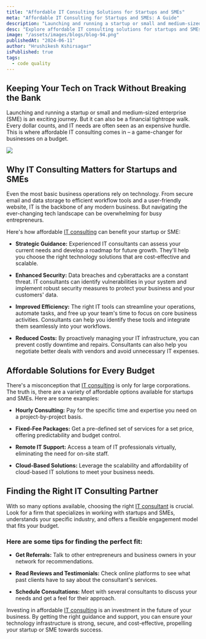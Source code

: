 ```yaml
---
title: "Affordable IT Consulting Solutions for Startups and SMEs"
meta: "Affordable IT Consulting for Startups and SMEs: A Guide"
description: "Launching and running a startup or small and medium-sized enterprise (SME) is an exciting journey. But it can also be a financial tightrope walk. Every dollar counts, and IT needs are often seen as an expensive hurdle. This is where affordable IT consulting comes in – a game-changer for businesses on a budget."
desc: "Explore affordable IT consulting solutions for startups and SMEs, helping you optimize operations and boost growth without breaking the bank."
image: "/assets/images/blogs/blog-94.png"
publishedAt: "2024-06-11"
author: "Hrushikesh Kshirsagar"
isPublished: true
tags:
  - code quality
---
```


## Keeping Your Tech on Track Without Breaking the Bank

Launching and running a startup or small and medium-sized enterprise (SME) is an exciting journey. But it can also be a financial tightrope walk. Every dollar counts, and IT needs are often seen as an expensive hurdle. This is where affordable IT consulting comes in – a game-changer for businesses on a budget.

<Image src="/assets/images/blogs/blog-95.png" />

## Why IT Consulting Matters for Startups and SMEs

Even the most basic business operations rely on technology. From secure email and data storage to efficient workflow tools and a user-friendly website, IT is the backbone of any modern business. But navigating the ever-changing tech landscape can be overwhelming for busy entrepreneurs.

Here's how affordable [IT consulting](https://cloudprism.in/) can benefit your startup or SME:

- **Strategic Guidance:** Experienced IT consultants can assess your current needs and develop a roadmap for future growth. They'll help you choose the right technology solutions that are cost-effective and scalable.

- **Enhanced Security:** Data breaches and cyberattacks are a constant threat. IT consultants can identify vulnerabilities in your system and implement robust security measures to protect your business and your customers' data.

- **Improved Efficiency:** The right IT tools can streamline your operations, automate tasks, and free up your team's time to focus on core business activities. Consultants can help you identify these tools and integrate them seamlessly into your workflows.

- **Reduced Costs:** By proactively managing your IT infrastructure, you can prevent costly downtime and repairs. Consultants can also help you negotiate better deals with vendors and avoid unnecessary IT expenses.

## Affordable Solutions for Every Budget

There's a misconception that [IT consulting](https://cloudprism.in/) is only for large corporations. The truth is, there are a variety of affordable options available for startups and SMEs. Here are some examples:

- **Hourly Consulting:** Pay for the specific time and expertise you need on a project-by-project basis.

- **Fixed-Fee Packages:** Get a pre-defined set of services for a set price, offering predictability and budget control.

- **Remote IT Support:** Access a team of IT professionals virtually, eliminating the need for on-site staff.

- **Cloud-Based Solutions:** Leverage the scalability and affordability of cloud-based IT solutions to meet your business needs.

## Finding the Right IT Consulting Partner

With so many options available, choosing the right [IT consultant](https://cloudprism.in/) is crucial. Look for a firm that specializes in working with startups and SMEs, understands your specific industry, and offers a flexible engagement model that fits your budget.

### Here are some tips for finding the perfect fit:

- **Get Referrals:** Talk to other entrepreneurs and business owners in your network for recommendations.

- **Read Reviews and Testimonials:** Check online platforms to see what past clients have to say about the consultant's services.

- **Schedule Consultations:** Meet with several consultants to discuss your needs and get a feel for their approach.

Investing in affordable [IT consulting](https://cloudprism.in/) is an investment in the future of your business. By getting the right guidance and support, you can ensure your technology infrastructure is strong, secure, and cost-effective, propelling your startup or SME towards success.
